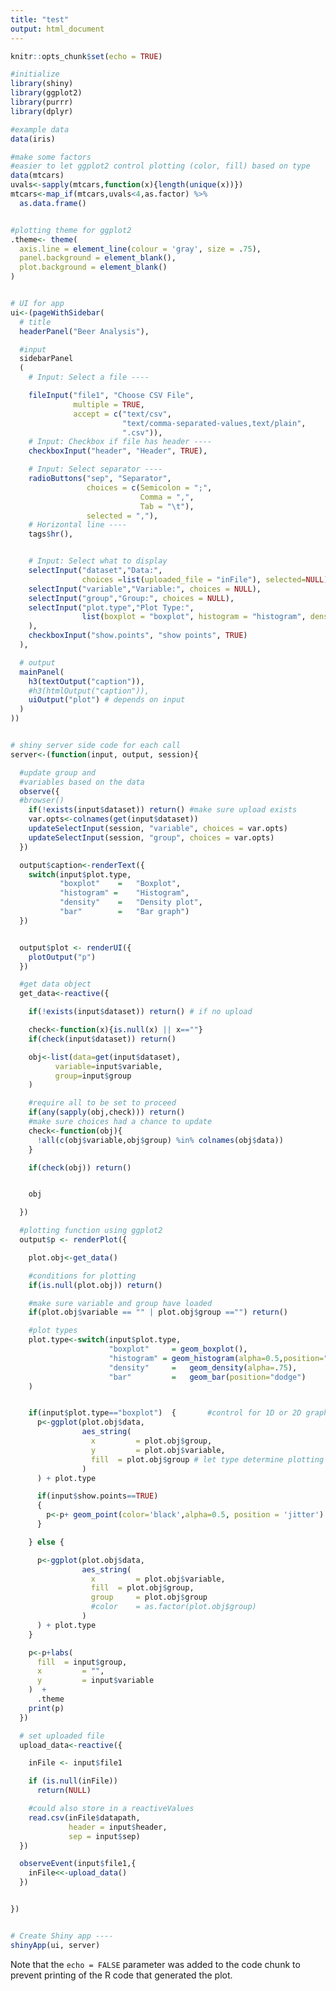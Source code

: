 ---
title: "test"
output: html_document
---

```{r setup, include=FALSE}
knitr::opts_chunk$set(echo = TRUE)
```


```{r}
#initialize
library(shiny)
library(ggplot2)
library(purrr)
library(dplyr)

#example data
data(iris)

#make some factors
#easier to let ggplot2 control plotting (color, fill) based on type
data(mtcars)
uvals<-sapply(mtcars,function(x){length(unique(x))})
mtcars<-map_if(mtcars,uvals<4,as.factor) %>%
  as.data.frame()


#plotting theme for ggplot2
.theme<- theme(
  axis.line = element_line(colour = 'gray', size = .75),
  panel.background = element_blank(),
  plot.background = element_blank()
)


# UI for app
ui<-(pageWithSidebar(
  # title
  headerPanel("Beer Analysis"),

  #input
  sidebarPanel
  (
    # Input: Select a file ----

    fileInput("file1", "Choose CSV File",
              multiple = TRUE,
              accept = c("text/csv",
                         "text/comma-separated-values,text/plain",
                         ".csv")),
    # Input: Checkbox if file has header ----
    checkboxInput("header", "Header", TRUE),

    # Input: Select separator ----
    radioButtons("sep", "Separator",
                 choices = c(Semicolon = ";",
                             Comma = ",",
                             Tab = "\t"),
                 selected = ","),
    # Horizontal line ----
    tags$hr(),


    # Input: Select what to display
    selectInput("dataset","Data:",
                choices =list(uploaded_file = "inFile"), selected=NULL),
    selectInput("variable","Variable:", choices = NULL),
    selectInput("group","Group:", choices = NULL),
    selectInput("plot.type","Plot Type:",
                list(boxplot = "boxplot", histogram = "histogram", density = "density", bar = "bar", plot = "plot")
    ),
    checkboxInput("show.points", "show points", TRUE)
  ),

  # output
  mainPanel(
    h3(textOutput("caption")),
    #h3(htmlOutput("caption")),
    uiOutput("plot") # depends on input
  )
))


# shiny server side code for each call
server<-(function(input, output, session){

  #update group and
  #variables based on the data
  observe({
  #browser()
    if(!exists(input$dataset)) return() #make sure upload exists
    var.opts<-colnames(get(input$dataset))
    updateSelectInput(session, "variable", choices = var.opts)
    updateSelectInput(session, "group", choices = var.opts)
  })

  output$caption<-renderText({
    switch(input$plot.type,
           "boxplot" 	= 	"Boxplot",
           "histogram" =	"Histogram",
           "density" 	=	"Density plot",
           "bar" 		=	"Bar graph")
  })


  output$plot <- renderUI({
    plotOutput("p")
  })

  #get data object
  get_data<-reactive({

    if(!exists(input$dataset)) return() # if no upload

    check<-function(x){is.null(x) || x==""}
    if(check(input$dataset)) return()

    obj<-list(data=get(input$dataset),
          variable=input$variable,
          group=input$group
    )

    #require all to be set to proceed
    if(any(sapply(obj,check))) return()
    #make sure choices had a chance to update
    check<-function(obj){
      !all(c(obj$variable,obj$group) %in% colnames(obj$data))
    }

    if(check(obj)) return()


    obj

  })

  #plotting function using ggplot2
  output$p <- renderPlot({

    plot.obj<-get_data()

    #conditions for plotting
    if(is.null(plot.obj)) return()

    #make sure variable and group have loaded
    if(plot.obj$variable == "" | plot.obj$group =="") return()

    #plot types
    plot.type<-switch(input$plot.type,
                      "boxplot" 	= geom_boxplot(),
                      "histogram" =	geom_histogram(alpha=0.5,position="identity"),
                      "density" 	=	geom_density(alpha=.75),
                      "bar" 		=	geom_bar(position="dodge")
    )


    if(input$plot.type=="boxplot")	{		#control for 1D or 2D graphs
      p<-ggplot(plot.obj$data,
                aes_string(
                  x 		= plot.obj$group,
                  y 		= plot.obj$variable,
                  fill 	= plot.obj$group # let type determine plotting
                )
      ) + plot.type

      if(input$show.points==TRUE)
      {
        p<-p+ geom_point(color='black',alpha=0.5, position = 'jitter')
      }

    } else {

      p<-ggplot(plot.obj$data,
                aes_string(
                  x 		= plot.obj$variable,
                  fill 	= plot.obj$group,
                  group 	= plot.obj$group
                  #color 	= as.factor(plot.obj$group)
                )
      ) + plot.type
    }

    p<-p+labs(
      fill 	= input$group,
      x 		= "",
      y 		= input$variable
    )  +
      .theme
    print(p)
  })

  # set uploaded file
  upload_data<-reactive({

    inFile <- input$file1

    if (is.null(inFile))
      return(NULL)

    #could also store in a reactiveValues
    read.csv(inFile$datapath,
             header = input$header,
             sep = input$sep)
  })

  observeEvent(input$file1,{
    inFile<<-upload_data()
  })


})


# Create Shiny app ----
shinyApp(ui, server)

```

Note that the `echo = FALSE` parameter was added to the code chunk to prevent printing of the R code that generated the plot.
